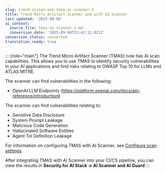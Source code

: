 ```yaml
---
slug: trend-vision-one-tmas-ai-scanner-2
title: Trend Micro Artifact Scanner and with AI Scanner
last_updated: '2025-09-08'
ai_context:
  source_file: tmas-ai-scanner-2.md
  conversion_date: '2025-09-08T23:42:12.021Z'
conversion_status: converted
translation_ready: true
---
```


::: {role="main"}
The Trend Micro Artifact Scanner (TMAS) now has AI scan capabilities. This allows you to use TMAS to identify security vulnerabilities in your AI applications and find risks relating to OWASP Top 10 for LLMs and ATLAS MITRE.

The scanner can find vulnerabilities in the following:

- OpenAI LLM Endpoints (<https://platform.openai.com/docs/api-reference/introduction>**)**

The scanner can find vulnerabilities relating to:

- Sensitive Data Disclosure
- System Prompt Leakage
- Malicious Code Generation
- Hallucinated Software Entities
- Agent Tol Definition Leakage

For information on configuring TMAS with AI Scanner, see [Configure scan settings](configure-ai-scanner-scan-settings.mdx).

After integrating TMAS with AI Scanner into your CI/CS pipeline, you can view the results in **Security for AI Stack → AI Scanner and AI Guard**
:::
